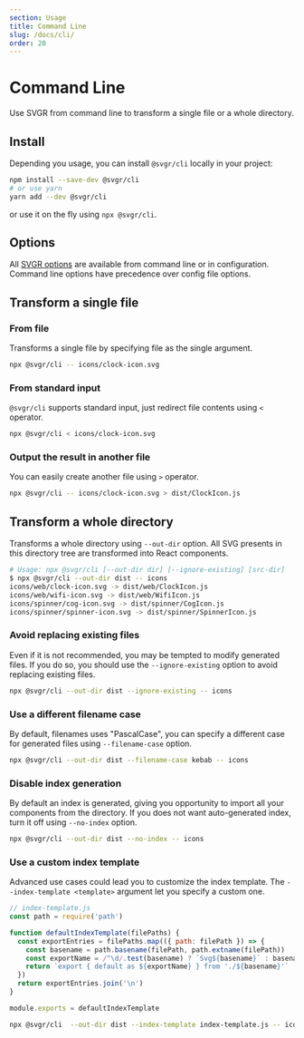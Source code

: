 ```yaml
---
section: Usage
title: Command Line
slug: /docs/cli/
order: 20
---
```


# Command Line

Use SVGR from command line to transform a single file or a whole directory.

<carbon-ad />

## Install

Depending you usage, you can install `@svgr/cli` locally in your project:

```sh
npm install --save-dev @svgr/cli
# or use yarn
yarn add --dev @svgr/cli
```

or use it on the fly using `npx @svgr/cli`.

## Options

All [SVGR options](https://react-svgr.com/docs/options/) are available from command line or in configuration. Command line options have precedence over config file options.

## Transform a single file

### From file

Transforms a single file by specifying file as the single argument.

```sh
npx @svgr/cli -- icons/clock-icon.svg
```

### From standard input

`@svgr/cli` supports standard input, just redirect file contents using `<` operator.

```sh
npx @svgr/cli < icons/clock-icon.svg
```

### Output the result in another file

You can easily create another file using `>` operator.

```sh
npx @svgr/cli -- icons/clock-icon.svg > dist/ClockIcon.js
```

## Transform a whole directory

Transforms a whole directory using `--out-dir` option. All SVG presents in this directory tree are transformed into React components.

```sh
# Usage: npx @svgr/cli [--out-dir dir] [--ignore-existing] [src-dir]
$ npx @svgr/cli --out-dir dist -- icons
icons/web/clock-icon.svg -> dist/web/ClockIcon.js
icons/web/wifi-icon.svg -> dist/web/WifiIcon.js
icons/spinner/cog-icon.svg -> dist/spinner/CogIcon.js
icons/spinner/spinner-icon.svg -> dist/spinner/SpinnerIcon.js
```

### Avoid replacing existing files

Even if it is not recommended, you may be tempted to modify generated files. If you do so, you should use the `--ignore-existing` option to avoid replacing existing files.

```sh
npx @svgr/cli --out-dir dist --ignore-existing -- icons
```

### Use a different filename case

By default, filenames uses "PascalCase", you can specify a different case for generated files using `--filename-case` option.

```sh
npx @svgr/cli --out-dir dist --filename-case kebab -- icons
```

### Disable index generation

By default an index is generated, giving you opportunity to import all your components from the directory. If you does not want auto-generated index, turn it off using `--no-index` option.

```sh
npx @svgr/cli --out-dir dist --no-index -- icons
```

### Use a custom index template

Advanced use cases could lead you to customize the index template. The `--index-template <template>` argument let you specify a custom one.

```js
// index-template.js
const path = require('path')

function defaultIndexTemplate(filePaths) {
  const exportEntries = filePaths.map(({ path: filePath }) => {
    const basename = path.basename(filePath, path.extname(filePath))
    const exportName = /^\d/.test(basename) ? `Svg${basename}` : basename
    return `export { default as ${exportName} } from './${basename}'`
  })
  return exportEntries.join('\n')
}

module.exports = defaultIndexTemplate
```

```sh
npx @svgr/cli  --out-dir dist --index-template index-template.js -- icons
```
